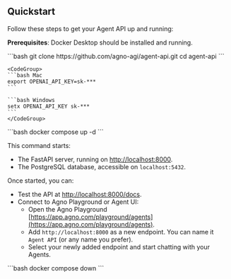 
## Quickstart

Follow these steps to get your Agent API up and running:

**Prerequisites**: Docker Desktop should be installed and running.


<Steps>
  <Step title="Clone the repo">
    ```bash 
    git clone https://github.com/agno-agi/agent-api.git
    cd agent-api
    ```
  </Step>

  <Step title="Export your OpenAI key">

    <CodeGroup>
    ```bash Mac
    export OPENAI_API_KEY=sk-***
    ```

    ```bash Windows
    setx OPENAI_API_KEY sk-***
    ```
    </CodeGroup>

  </Step>

  <Step title="Start the application">
    ```bash
    docker compose up -d
    ```
  </Step>

  <Step title="Test the application">

  This command starts:
  
  - The FastAPI server, running on [http://localhost:8000](http://localhost:8000).
  - The PostgreSQL database, accessible on `localhost:5432`.
  
  Once started, you can:
  
  - Test the API at [http://localhost:8000/docs](http://localhost:8000/docs).
  - Connect to Agno Playground or Agent UI:
      - Open the Agno Playground [https://app.agno.com/playground/agents](https://app.agno.com/playground/agents).
      - Add `http://localhost:8000` as a new endpoint. You can name it `Agent API` (or any name you prefer).
      - Select your newly added endpoint and start chatting with your Agents.

  </Step>

  <Step title="Stop the application">  
    ```bash
    docker compose down
    ```
  </Step>

</Steps>
